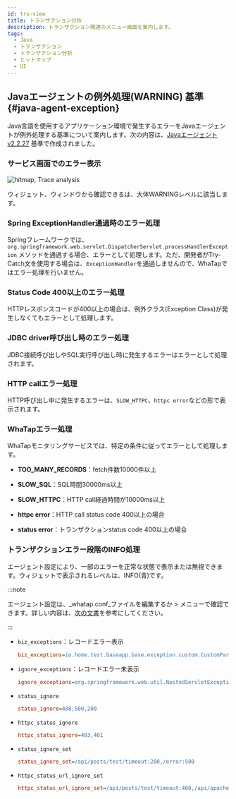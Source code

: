 ```yaml
---
id: trs-view
title: トランザクション分析
description: トランザクション関連のメニュー画面を案内します。
tags:
  - Java
  - トランザクション
  - トランザクション分析
  - ヒットマップ
  - UI
---
```



<Trsview />

## Javaエージェントの例外処理(**WARNING**) 基準{#java-agent-exception}

Java言語を使用するアプリケーション環境で発生するエラーをJavaエージェントが例外処理する基準について案内します。次の内容は、[Javaエージェントv2.2.27](../release-notes/java/java-2_2_27) 基準で作成されました。

### サービス画面でのエラー表示

![hitmap, Trace analysis](/img/faq/apm-faq-hitmap-error.png)

<Cmdname sid="AA005" className="uitext" />ウィジェット、<Cmdname sid="TTL06209" className="uitext" />ウィンドウから確認できる<Cmdname sid="TTL06087" className="uitext" />は、大体<span class="slow">WARNING</span>レベルに該当します。

### Spring ExceptionHandler通過時のエラー処理

Springフレームワークでは、`org.springframework.web.servlet.DispatcherServlet.processHandlerException` メソッドを通過する場合、エラーとして処理します。ただ、開発者がTry-Catch文を使用する場合は、`ExceptionHandler`を通過しませんので、WhaTapではエラー処理を行いません。

### Status Code 400以上のエラー処理

HTTPレスポンスコードが400以上の場合は、例外クラス(Exception Class)が発生しなくてもエラーとして処理します。

### JDBC driver呼び出し時のエラー処理

JDBC接続呼び出しやSQL実行呼び出し時に発生するエラーはエラーとして処理されます。

### HTTP callエラー処理

HTTP呼び出し中に発生するエラーは、`SLOW_HTTPC`、`httpc error`などの形で表示されます。

### WhaTapエラー処理

WhaTapモニタリングサービスでは、特定の条件に従ってエラーとして処理します。

- **TOO_MANY_RECORDS**：fetch件数10000件以上

- **SLOW_SQL**：SQL時間30000ms以上

- **SLOW_HTTPC**：HTTP call経過時間が10000ms以上

- **httpc error**：HTTP call status code 400以上の場合

- **status error**：トランザクションstatus code 400以上の場合

### トランザクションエラー段階のINFO処理

エージェント設定により、一部のエラーを正常な状態で表示または無視できます。<Cmdname sid="AA005" className="uitext" />ウィジェットで表示されるレベルは、<span class="normal">INFO</span>(青)です。

:::note

エージェント設定は、_whatap.conf_ファイルを編集するか<Cmdname sid="management" className="uitext" /> > <Cmdname sid="agent_configuration" className="uitext" />メニューで確認できます。詳しい内容は、[次の文書](../java/set-agent)を参考にしてください。

:::

- `biz_exceptions`：レコードエラー表示

  ```ini title="whatap.conf"
  biz_exceptions=io.home.test.baseapp.base.exception.custom.CustomParameterizedException
  ```

- `ignore_exceptions`：レコードエラー未表示

  ```ini title="whatap.conf"
  ignore_exceptions=org.springframework.web.util.NestedServletException
  ```

- `status_ignore`

  ```ini title="whatap.conf"
  status_ignore=408,500,200
  ```

- `httpc_status_ignore`

  ```ini title="whatap.conf"
  httpc_status_ignore=403,401
  ```

- `status_ignore_set`

  ```ini title="whatap.conf"
  status_ignore_set=/api/posts/test/timeout:200,/error:500
  ```

- `httpc_status_url_ignore_set`

  ```ini title="whatap.conf"
  httpc_status_url_ignore_set=/api/posts/test/timeout:408,/api/apache/httpclient/posts/timeout:500
  ```
